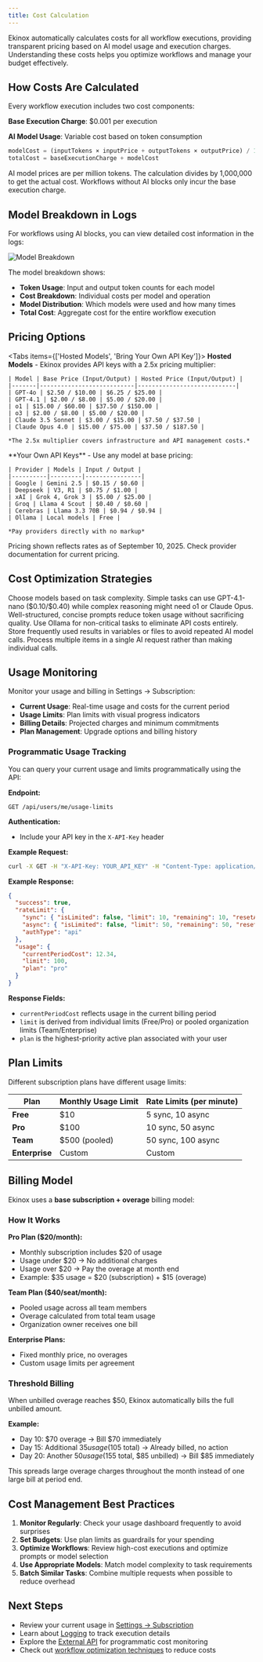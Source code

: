 ```yaml
---
title: Cost Calculation
---
```



Ekinox automatically calculates costs for all workflow executions, providing transparent pricing based on AI model usage and execution charges. Understanding these costs helps you optimize workflows and manage your budget effectively.

## How Costs Are Calculated

Every workflow execution includes two cost components:

**Base Execution Charge**: $0.001 per execution

**AI Model Usage**: Variable cost based on token consumption
```javascript
modelCost = (inputTokens × inputPrice + outputTokens × outputPrice) / 1,000,000
totalCost = baseExecutionCharge + modelCost
```

<Callout type="info">
  AI model prices are per million tokens. The calculation divides by 1,000,000 to get the actual cost. Workflows without AI blocks only incur the base execution charge.
</Callout>

## Model Breakdown in Logs

For workflows using AI blocks, you can view detailed cost information in the logs:

<div className="flex justify-center">
  <Image
    src="/static/logs/logs-cost.png"
    alt="Model Breakdown"
    width={600}
    height={400}
    className="my-6"
  />
</div>

The model breakdown shows:
- **Token Usage**: Input and output token counts for each model
- **Cost Breakdown**: Individual costs per model and operation
- **Model Distribution**: Which models were used and how many times
- **Total Cost**: Aggregate cost for the entire workflow execution

## Pricing Options

<Tabs items={['Hosted Models', 'Bring Your Own API Key']}>
  <Tab>
    **Hosted Models** - Ekinox provides API keys with a 2.5x pricing multiplier:

    | Model | Base Price (Input/Output) | Hosted Price (Input/Output) |
    |-------|---------------------------|----------------------------|
    | GPT-4o | $2.50 / $10.00 | $6.25 / $25.00 |
    | GPT-4.1 | $2.00 / $8.00 | $5.00 / $20.00 |
    | o1 | $15.00 / $60.00 | $37.50 / $150.00 |
    | o3 | $2.00 / $8.00 | $5.00 / $20.00 |
    | Claude 3.5 Sonnet | $3.00 / $15.00 | $7.50 / $37.50 |
    | Claude Opus 4.0 | $15.00 / $75.00 | $37.50 / $187.50 |

    *The 2.5x multiplier covers infrastructure and API management costs.*
  </Tab>

  <Tab>
    **Your Own API Keys** - Use any model at base pricing:

    | Provider | Models | Input / Output |
    |----------|---------|----------------|
    | Google | Gemini 2.5 | $0.15 / $0.60 |
    | Deepseek | V3, R1 | $0.75 / $1.00 |
    | xAI | Grok 4, Grok 3 | $5.00 / $25.00 |
    | Groq | Llama 4 Scout | $0.40 / $0.60 |
    | Cerebras | Llama 3.3 70B | $0.94 / $0.94 |
    | Ollama | Local models | Free |

    *Pay providers directly with no markup*
  </Tab>
</Tabs>

<Callout type="warning">
  Pricing shown reflects rates as of September 10, 2025. Check provider documentation for current pricing.
</Callout>

## Cost Optimization Strategies

<Accordions>
  <Accordion title="Model Selection">
    Choose models based on task complexity. Simple tasks can use GPT-4.1-nano ($0.10/$0.40) while complex reasoning might need o1 or Claude Opus.
  </Accordion>

  <Accordion title="Prompt Engineering">
    Well-structured, concise prompts reduce token usage without sacrificing quality.
  </Accordion>

  <Accordion title="Local Models">
    Use Ollama for non-critical tasks to eliminate API costs entirely.
  </Accordion>

  <Accordion title="Caching and Reuse">
    Store frequently used results in variables or files to avoid repeated AI model calls.
  </Accordion>

  <Accordion title="Batch Processing">
    Process multiple items in a single AI request rather than making individual calls.
  </Accordion>
</Accordions>

## Usage Monitoring

Monitor your usage and billing in Settings → Subscription:

- **Current Usage**: Real-time usage and costs for the current period
- **Usage Limits**: Plan limits with visual progress indicators
- **Billing Details**: Projected charges and minimum commitments
- **Plan Management**: Upgrade options and billing history

### Programmatic Usage Tracking

You can query your current usage and limits programmatically using the API:

**Endpoint:**
```text
GET /api/users/me/usage-limits
```

**Authentication:**
- Include your API key in the `X-API-Key` header

**Example Request:**
```bash
curl -X GET -H "X-API-Key: YOUR_API_KEY" -H "Content-Type: application/json" https://www.ekinox.app/api/users/me/usage-limits
```

**Example Response:**
```json
{
  "success": true,
  "rateLimit": {
    "sync": { "isLimited": false, "limit": 10, "remaining": 10, "resetAt": "2025-09-08T22:51:55.999Z" },
    "async": { "isLimited": false, "limit": 50, "remaining": 50, "resetAt": "2025-09-08T22:51:56.155Z" },
    "authType": "api"
  },
  "usage": {
    "currentPeriodCost": 12.34,
    "limit": 100,
    "plan": "pro"
  }
}
```

**Response Fields:**
- `currentPeriodCost` reflects usage in the current billing period
- `limit` is derived from individual limits (Free/Pro) or pooled organization limits (Team/Enterprise)
- `plan` is the highest-priority active plan associated with your user

## Plan Limits

Different subscription plans have different usage limits:

| Plan | Monthly Usage Limit | Rate Limits (per minute) |
|------|-------------------|-------------------------|
| **Free** | $10 | 5 sync, 10 async |
| **Pro** | $100 | 10 sync, 50 async |
| **Team** | $500 (pooled) | 50 sync, 100 async |
| **Enterprise** | Custom | Custom |

## Billing Model

Ekinox uses a **base subscription + overage** billing model:

### How It Works

**Pro Plan ($20/month):**
- Monthly subscription includes $20 of usage
- Usage under $20 → No additional charges
- Usage over $20 → Pay the overage at month end
- Example: $35 usage = $20 (subscription) + $15 (overage)

**Team Plan ($40/seat/month):**
- Pooled usage across all team members
- Overage calculated from total team usage
- Organization owner receives one bill

**Enterprise Plans:**
- Fixed monthly price, no overages
- Custom usage limits per agreement

### Threshold Billing

When unbilled overage reaches $50, Ekinox automatically bills the full unbilled amount.

**Example:**
- Day 10: $70 overage → Bill $70 immediately
- Day 15: Additional $35 usage ($105 total) → Already billed, no action
- Day 20: Another $50 usage ($155 total, $85 unbilled) → Bill $85 immediately

This spreads large overage charges throughout the month instead of one large bill at period end.

## Cost Management Best Practices

1. **Monitor Regularly**: Check your usage dashboard frequently to avoid surprises
2. **Set Budgets**: Use plan limits as guardrails for your spending
3. **Optimize Workflows**: Review high-cost executions and optimize prompts or model selection
4. **Use Appropriate Models**: Match model complexity to task requirements
5. **Batch Similar Tasks**: Combine multiple requests when possible to reduce overhead

## Next Steps

- Review your current usage in [Settings → Subscription](https://www.ekinox.app/settings/subscription)
- Learn about [Logging](/execution/logging) to track execution details
- Explore the [External API](/execution/api) for programmatic cost monitoring
- Check out [workflow optimization techniques](/blocks) to reduce costs